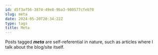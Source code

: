 ```yaml
---
id: d5f3af56-3874-49e8-9ba3-980577cfeb70
slug: meta
date: 2024-05-20T20:34:22Z
type: tags
title: Meta
---
```


Posts tagged **_meta_** are self-referential in nature, such as articles where I talk about the blog/site itself.
